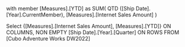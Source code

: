 with member [Measures].[YTD] as 
SUM(
   QTD ([Ship Date].[Year].CurrentMember),
   [Measures].[Internet Sales Amount]
)

Select 
{[Measures].[Internet Sales Amount],
[Measures].[YTD]} ON COLUMNS,
NON EMPTY [Ship Date].[Year].[Quarter] ON ROWS
FROM [Cubo Adventure Works DW2022]